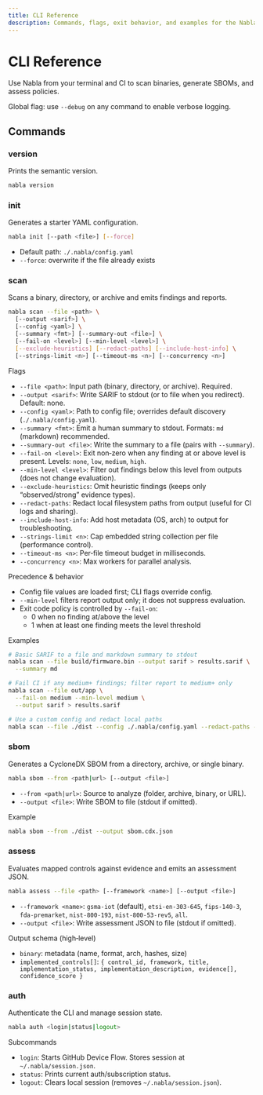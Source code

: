 ```yaml
---
title: CLI Reference
description: Commands, flags, exit behavior, and examples for the Nabla CLI.
---
```


# CLI Reference

Use Nabla from your terminal and CI to scan binaries, generate SBOMs, and assess policies.

<Callout type="info">Global flag: use <code>--debug</code> on any command to enable verbose logging.</Callout>

## Commands

### version

Prints the semantic version.

```bash
nabla version
```

### init

Generates a starter YAML configuration.

```bash
nabla init [--path <file>] [--force]
```

- Default path: `./.nabla/config.yaml`
- `--force`: overwrite if the file already exists

### scan

Scans a binary, directory, or archive and emits findings and reports.

```bash
nabla scan --file <path> \
  [--output <sarif>] \
  [--config <yaml>] \
  [--summary <fmt>] [--summary-out <file>] \
  [--fail-on <level>] [--min-level <level>] \
  [--exclude-heuristics] [--redact-paths] [--include-host-info] \
  [--strings-limit <n>] [--timeout-ms <n>] [--concurrency <n>]
```

Flags
- `--file <path>`: Input path (binary, directory, or archive). Required.
- `--output <sarif>`: Write SARIF to stdout (or to file when you redirect). Default: none.
- `--config <yaml>`: Path to config file; overrides default discovery (`./.nabla/config.yaml`).
- `--summary <fmt>`: Emit a human summary to stdout. Formats: `md` (markdown) recommended.
- `--summary-out <file>`: Write the summary to a file (pairs with `--summary`).
- `--fail-on <level>`: Exit non‑zero when any finding at or above level is present. Levels: `none`, `low`, `medium`, `high`.
- `--min-level <level>`: Filter out findings below this level from outputs (does not change evaluation).
- `--exclude-heuristics`: Omit heuristic findings (keeps only “observed/strong” evidence types).
- `--redact-paths`: Redact local filesystem paths from output (useful for CI logs and sharing).
- `--include-host-info`: Add host metadata (OS, arch) to output for troubleshooting.
- `--strings-limit <n>`: Cap embedded string collection per file (performance control).
- `--timeout-ms <n>`: Per‑file timeout budget in milliseconds.
- `--concurrency <n>`: Max workers for parallel analysis.

Precedence & behavior
- Config file values are loaded first; CLI flags override config.
- `--min-level` filters report output only; it does not suppress evaluation.
- Exit code policy is controlled by `--fail-on`:
  - 0 when no finding at/above the level
  - 1 when at least one finding meets the level threshold

Examples
```bash
# Basic SARIF to a file and markdown summary to stdout
nabla scan --file build/firmware.bin --output sarif > results.sarif \
  --summary md

# Fail CI if any medium+ findings; filter report to medium+ only
nabla scan --file out/app \
  --fail-on medium --min-level medium \
  --output sarif > results.sarif

# Use a custom config and redact local paths
nabla scan --file ./dist --config ./.nabla/config.yaml --redact-paths --summary md
```

### sbom

Generates a CycloneDX SBOM from a directory, archive, or single binary.

```bash
nabla sbom --from <path|url> [--output <file>]
```

- `--from <path|url>`: Source to analyze (folder, archive, binary, or URL).
- `--output <file>`: Write SBOM to file (stdout if omitted).

Example
```bash
nabla sbom --from ./dist --output sbom.cdx.json
```

### assess

Evaluates mapped controls against evidence and emits an assessment JSON.

```bash
nabla assess --file <path> [--framework <name>] [--output <file>]
```

- `--framework <name>`: `gsma-iot` (default), `etsi-en-303-645`, `fips-140-3`, `fda-premarket`, `nist-800-193`, `nist-800-53-rev5`, `all`.
- `--output <file>`: Write assessment JSON to file (stdout if omitted).

Output schema (high‑level)
- `binary`: metadata (name, format, arch, hashes, size)
- `implemented_controls[]`: `{ control_id, framework, title, implementation_status, implementation_description, evidence[], confidence_score }`

### auth

Authenticate the CLI and manage session state.

```bash
nabla auth <login|status|logout>
```

Subcommands
- `login`: Starts GitHub Device Flow. Stores session at `~/.nabla/session.json`.
- `status`: Prints current auth/subscription status.
- `logout`: Clears local session (removes `~/.nabla/session.json`).
